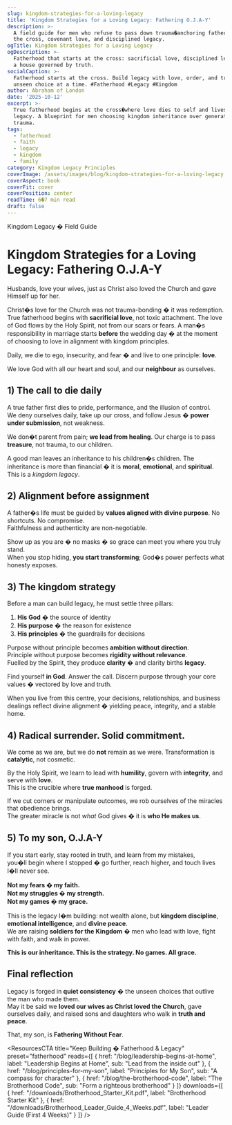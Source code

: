 ```yaml
---
slug: kingdom-strategies-for-a-loving-legacy
title: 'Kingdom Strategies for a Loving Legacy: Fathering O.J.A-Y'
description: >-
  A field guide for men who refuse to pass down trauma�anchoring fatherhood in
  the cross, covenant love, and disciplined legacy.
ogTitle: Kingdom Strategies for a Loving Legacy
ogDescription: >-
  Fatherhood that starts at the cross: sacrificial love, disciplined legacy, and
  a house governed by truth.
socialCaption: >-
  Fatherhood starts at the cross. Build legacy with love, order, and truth�one
  unseen choice at a time. #Fatherhood #Legacy #Kingdom
author: Abraham of London
date: '2025-10-12'
excerpt: >-
  True fatherhood begins at the cross�where love dies to self and lives for
  legacy. A blueprint for men choosing kingdom inheritance over generational
  trauma.
tags:
  - fatherhood
  - faith
  - legacy
  - kingdom
  - family
category: Kingdom Legacy Principles
coverImage: /assets/images/blog/kingdom-strategies-for-a-loving-legacy.jpg
coverAspect: book
coverFit: cover
coverPosition: center
readTime: 6�7 min read
draft: false
---
```


<HeroEyebrow>Kingdom Legacy � Field Guide</HeroEyebrow>

# Kingdom Strategies for a Loving Legacy: Fathering O.J.A-Y

<Verse cite="Ephesians 5:25">
  Husbands, love your wives, just as Christ also loved the Church and gave Himself up for her.
</Verse>

Christ�s love for the Church was not trauma-bonding � it was redemption.  
True fatherhood begins with **sacrificial love**, not toxic attachment. The love of God flows by the Holy Spirit, not from our scars or fears. A man�s responsibility in marriage starts **before** the wedding day � at the moment of choosing to love in alignment with kingdom principles.

<PullLine subtle>
  Daily, we die to ego, insecurity, and fear � and live to one principle: <strong>love</strong>.
</PullLine>

We love God with all our heart and soul, and our **neighbour** as ourselves.

<Rule />

## 1) The call to die daily

A true father first dies to pride, performance, and the illusion of control.  
We deny ourselves daily, take up our cross, and follow Jesus � **power under submission**, not weakness.

We don�t parent from pain; **we lead from healing**. Our charge is to pass **treasure**, not trauma, to our children.

<Verse cite="Proverbs 13:22">
  A good man leaves an inheritance to his children�s children.
</Verse>

<Note tone="key" title="Legacy lens">
  The inheritance is more than financial � it is <strong>moral</strong>, <strong>emotional</strong>, and <strong>spiritual</strong>. This is a <em>kingdom legacy</em>.
</Note>

<Rule />

## 2) Alignment before assignment

A father�s life must be guided by **values aligned with divine purpose**. No shortcuts. No compromise.  
Faithfulness and authenticity are non-negotiable.

Show up as you are � no masks � so grace can meet you where you truly stand.  
When you stop hiding, **you start transforming**; God�s power perfects what honesty exposes.

<Rule />

## 3) The kingdom strategy

Before a man can build legacy, he must settle three pillars:

1. **His God** � the source of identity  
2. **His purpose** � the reason for existence  
3. **His principles** � the guardrails for decisions

Purpose without principle becomes **ambition without direction**.  
Principle without purpose becomes **rigidity without relevance**.  
Fuelled by the Spirit, they produce **clarity** � and clarity births **legacy**.

<PullLine>
  Find yourself <strong>in God</strong>. Answer the call. Discern purpose through your core values � vectored by love and truth.
</PullLine>

When you live from this centre, your decisions, relationships, and business dealings reflect divine alignment � yielding peace, integrity, and a stable home.

<Rule />

## 4) Radical surrender. Solid commitment.

We come as we are, but we do **not** remain as we were. Transformation is **catalytic**, not cosmetic.

By the Holy Spirit, we learn to lead with **humility**, govern with **integrity**, and serve with **love**.  
This is the crucible where **true manhood** is forged.

If we cut corners or manipulate outcomes, we rob ourselves of the miracles that obedience brings.  
The greater miracle is not *what* God gives � it is **who He makes us**.

<Rule />

## 5) To my son, O.J.A-Y

If you start early, stay rooted in truth, and learn from my mistakes,  
you�ll begin where I stopped � go further, reach higher, and touch lives I�ll never see.

<PullLine>
  <strong>Not my fears � my faith.</strong><br />
  <strong>Not my struggles � my strength.</strong><br />
  <strong>Not my games � my grace.</strong>
</PullLine>

This is the legacy I�m building: not wealth alone, but **kingdom discipline**, **emotional intelligence**, and **divine peace**.  
We are raising **soldiers for the Kingdom** � men who lead with love, fight with faith, and walk in power.

<PullLine subtle>
  <strong>This is our inheritance. This is the strategy. No games. All grace.</strong>
</PullLine>

<Rule />

## Final reflection

Legacy is forged in **quiet consistency** � the unseen choices that outlive the man who made them.  
May it be said we **loved our wives as Christ loved the Church**, gave ourselves daily, and raised sons and daughters who walk in **truth and peace**.

That, my son, is **Fathering Without Fear**.

<ResourcesCTA
  title="Keep Building � Fatherhood & Legacy"
  preset="fatherhood"
  reads={[
    { href: "/blog/leadership-begins-at-home", label: "Leadership Begins at Home", sub: "Lead from the inside out" },
    { href: "/blog/principles-for-my-son", label: "Principles for My Son", sub: "A compass for character" },
    { href: "/blog/the-brotherhood-code", label: "The Brotherhood Code", sub: "Form a righteous brotherhood" }
  ]}
  downloads={[
    { href: "/downloads/Brotherhood_Starter_Kit.pdf", label: "Brotherhood Starter Kit" },
    { href: "/downloads/Brotherhood_Leader_Guide_4_Weeks.pdf", label: "Leader Guide (First 4 Weeks)" }
  ]}
/>

<ShareRow
  text="Kingdom strategies for a loving legacy�fatherhood that starts at the cross and ends in generations changed."
  hashtags="Fatherhood,Legacy,Kingdom,Family"
/>
